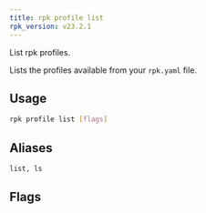 ```yaml
---
title: rpk profile list
rpk_version: v23.2.1
---
```


<head>
  <meta name="title" content="rpk profile list| Redpanda Docs" />
  <meta name="description" content="rpk profile list" />
  <link rel="canonical" href="https://docs.redpanda.com/docs/reference/rpk/rpk-profile/rpk-profile-list/" />
</head>

List rpk profiles.

Lists the profiles available from your `rpk.yaml` file.

## Usage

```bash
rpk profile list [flags]
```

## Aliases

```bash
list, ls
```

## Flags

<!--
[cols=",,",]
|===
|*Value* |*Type* |*Description*

|-h, --help |- |Help for list.

|--config |string |Redpanda or rpk config file; default search paths are
~/.config/rpk/rpk.yaml, $PWD, and /etc/redpanda/`redpanda.yaml`.

|-X, --config-opt |stringArray |Override rpk configuration settings; '-X
help' for detail or '-X list' for terser detail.

|--profile |string |rpk profile to use.

|-v, --verbose |- |Enable verbose logging.
|===

-->
